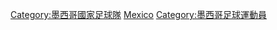 [[Category:墨西哥國家足球隊|Category:墨西哥國家足球隊]]
[[Category:國家足球隊球員|Mexico]]
[[Category:墨西哥足球運動員|Category:墨西哥足球運動員]]